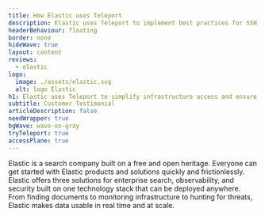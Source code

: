 ```yaml
---
title: How Elastic uses Teleport
description: Elastic uses Teleport to implement best practices for SSH and Kubernetes access, meet compliance and access audit requirements.
headerBehaviour: floating
border: none
hideWave: true
layout: content
reviews:
  - elastic
logo:
  image: ./assets/elastic.svg
  alt: logo Elastic
h1: Elastic uses Teleport to simplify infrastructure access and ensure compliance
subtitle: Customer Testimonial
articleDescription: false
needWrapper: true
bgWave: wave-on-gray
tryTeleport: true
accessPlane: true
---
```



<Quote title="Elastic Overview">
  Elastic is a search company built on a free and open heritage. Everyone can
  get started with Elastic products and solutions quickly and frictionlessly.
  Elastic offers three solutions for enterprise search, observability, and
  security built on one technology stack that can be deployed anywhere. From
  finding documents to monitoring infrastructure to hunting for threats, Elastic
  makes data usable in real time and at scale.
</Quote>

<Feedback reviews={meta.reviews} />
